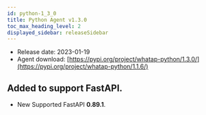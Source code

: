 ```yaml
---
id: python-1_3_0
title: Python Agent v1.3.0
toc_max_heading_level: 2
displayed_sidebar: releaseSidebar
---
```



- Release date: 2023-01-19
- Agent download: [https://pypi.org/project/whatap-python/1.3.0/](https://pypi.org/project/whatap-python/1.1.6/)

## Added to support FastAPI.

- <Status>New</Status> Supported FastAPI <b>0.89.1</b>.

<!-- 
## 배포 내역

배포일: 2023-01-19

* <Status>New</Status> FastAPI 0.89.1 버전 지원을 추가 했습니다.


## 다운로드

* Agent download: https://pypi.org/project/whatap-python/1.3.0/

-->
